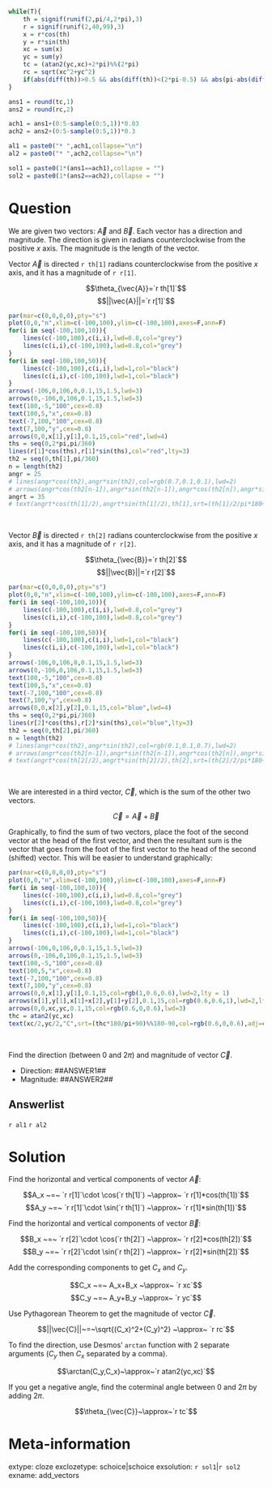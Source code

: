 ```r
while(T){
    th = signif(runif(2,pi/4,2*pi),3)
    r = signif(runif(2,40,99),3)
    x = r*cos(th)
    y = r*sin(th)
    xc = sum(x)
    yc = sum(y)
    tc = (atan2(yc,xc)+2*pi)%%(2*pi)
    rc = sqrt(xc^2+yc^2)
    if(abs(diff(th))>0.5 && abs(diff(th))<(2*pi-0.5) && abs(pi-abs(diff(th)))>(pi/20) && abs(xc)<100 && abs(yc)<100 && abs(pi/2-th[1]%%(pi/2))>(pi/20) && abs(pi/2-th[2]%%(pi/2))>(pi/20) && abs(pi/2-tc%%(pi/2))>(pi/20) && min(abs(c(xc,yc)))>10 && rc>10){break}
}

ans1 = round(tc,1)
ans2 = round(rc,2)

ach1 = ans1+(0:5-sample(0:5,1))*0.03
ach2 = ans2+(0:5-sample(0:5,1))*0.3

al1 = paste0("* ",ach1,collapse="\n")
al2 = paste0("* ",ach2,collapse="\n")

sol1 = paste0(1*(ans1==ach1),collapse = "")
sol2 = paste0(1*(ans2==ach2),collapse = "")

```

Question
========

We are given two vectors: $\vec{A}$ and $\vec{B}$. Each vector has a direction and magnitude. The direction is given in radians counterclockwise from the positive $x$ axis. The magnitude is the length of the vector.

Vector $\vec{A}$ is directed `r th[1]` radians counterclockwise from the positive $x$ axis, and it has a magnitude of `r r[1]`.

$$\theta_{\vec{A}}=`r th[1]`$$
$$||\vec{A}||=`r r[1]`$$


```r
par(mar=c(0,0,0,0),pty="s")
plot(0,0,"n",xlim=c(-100,100),ylim=c(-100,100),axes=F,ann=F)
for(i in seq(-100,100,10)){
    lines(c(-100,100),c(i,i),lwd=0.8,col="grey")
    lines(c(i,i),c(-100,100),lwd=0.8,col="grey")
}
for(i in seq(-100,100,50)){
    lines(c(-100,100),c(i,i),lwd=1,col="black")
    lines(c(i,i),c(-100,100),lwd=1,col="black")
}
arrows(-106,0,106,0,0.1,15,1.5,lwd=3)
arrows(0,-106,0,106,0.1,15,1.5,lwd=3)
text(100,-5,"100",cex=0.8)
text(100,5,"x",cex=0.8)
text(-7,100,"100",cex=0.8)
text(7,100,"y",cex=0.8)
arrows(0,0,x[1],y[1],0.1,15,col="red",lwd=4)
ths = seq(0,2*pi,pi/360)
lines(r[1]*cos(ths),r[1]*sin(ths),col="red",lty=3)
th2 = seq(0,th[1],pi/360)
n = length(th2)
angr = 25
# lines(angr*cos(th2),angr*sin(th2),col=rgb(0.7,0.1,0.1),lwd=2)
# arrows(angr*cos(th2[n-1]),angr*sin(th2[n-1]),angr*cos(th2[n]),angr*sin(th2[n]),0.05,20,lwd=2,col=rgb(0.7,0.1,0.1))
angrt = 35
# text(angrt*cos(th[1]/2),angrt*sin(th[1]/2),th[1],srt=(th[1]/2/pi*180+90)%%180-90,col=rgb(0.7,0.1,0.1))

```
\

Vector $\vec{B}$ is directed `r th[2]` radians counterclockwise from the positive $x$ axis, and it has a magnitude of `r r[2]`.

$$\theta_{\vec{B}}=`r th[2]`$$
$$||\vec{B}||=`r r[2]`$$

```r
par(mar=c(0,0,0,0),pty="s")
plot(0,0,"n",xlim=c(-100,100),ylim=c(-100,100),axes=F,ann=F)
for(i in seq(-100,100,10)){
    lines(c(-100,100),c(i,i),lwd=0.8,col="grey")
    lines(c(i,i),c(-100,100),lwd=0.8,col="grey")
}
for(i in seq(-100,100,50)){
    lines(c(-100,100),c(i,i),lwd=1,col="black")
    lines(c(i,i),c(-100,100),lwd=1,col="black")
}
arrows(-106,0,106,0,0.1,15,1.5,lwd=3)
arrows(0,-106,0,106,0.1,15,1.5,lwd=3)
text(100,-5,"100",cex=0.8)
text(100,5,"x",cex=0.8)
text(-7,100,"100",cex=0.8)
text(7,100,"y",cex=0.8)
arrows(0,0,x[2],y[2],0.1,15,col="blue",lwd=4)
ths = seq(0,2*pi,pi/360)
lines(r[2]*cos(ths),r[2]*sin(ths),col="blue",lty=3)
th2 = seq(0,th[2],pi/360)
n = length(th2)
# lines(angr*cos(th2),angr*sin(th2),col=rgb(0.1,0.1,0.7),lwd=2)
# arrows(angr*cos(th2[n-1]),angr*sin(th2[n-1]),angr*cos(th2[n]),angr*sin(th2[n]),0.05,20,lwd=2,col=rgb(0.1,0.1,0.7))
# text(angrt*cos(th[2]/2),angrt*sin(th[2]/2),th[2],srt=(th[2]/2/pi*180+90)%%180-90,col=rgb(0.1,0.1,0.7))

```
\

We are interested in a third vector, $\vec{C}$, which is the sum of the other two vectors.

$$\vec{C}=\vec{A}+\vec{B}$$

Graphically, to find the sum of two vectors, place the foot of the second vector at the head of the first vector, and then the resultant sum is the vector that goes from the foot of the first vector to the head of the second (shifted) vector. This will be easier to understand graphically:

```r
par(mar=c(0,0,0,0),pty="s")
plot(0,0,"n",xlim=c(-100,100),ylim=c(-100,100),axes=F,ann=F)
for(i in seq(-100,100,10)){
    lines(c(-100,100),c(i,i),lwd=0.8,col="grey")
    lines(c(i,i),c(-100,100),lwd=0.8,col="grey")
}
for(i in seq(-100,100,50)){
    lines(c(-100,100),c(i,i),lwd=1,col="black")
    lines(c(i,i),c(-100,100),lwd=1,col="black")
}
arrows(-106,0,106,0,0.1,15,1.5,lwd=3)
arrows(0,-106,0,106,0.1,15,1.5,lwd=3)
text(100,-5,"100",cex=0.8)
text(100,5,"x",cex=0.8)
text(-7,100,"100",cex=0.8)
text(7,100,"y",cex=0.8)
arrows(0,0,x[1],y[1],0.1,15,col=rgb(1,0.6,0.6),lwd=2,lty = 1)
arrows(x[1],y[1],x[1]+x[2],y[1]+y[2],0.1,15,col=rgb(0.6,0.6,1),lwd=2,lty=1)
arrows(0,0,xc,yc,0.1,15,col=rgb(0.6,0,0.6),lwd=3)
thc = atan2(yc,xc)
text(xc/2,yc/2,"C",srt=(thc*180/pi+90)%%180-90,col=rgb(0.6,0,0.6),adj=c(0.5,-0.2))

```
\

Find the direction (between 0 and $2\pi$) and magnitude of vector $\vec{C}$.

* Direction: ##ANSWER1##
* Magnitude: ##ANSWER2##

Answerlist
--------

`r al1`
`r al2`


Solution
========

Find the horizontal and vertical components of vector $\vec{A}$:

$$A_x ~=~ `r r[1]`\cdot \cos(`r th[1]`) ~\approx~ `r r[1]*cos(th[1])`$$
$$A_y ~=~ `r r[1]`\cdot \sin(`r th[1]`) ~\approx~ `r r[1]*sin(th[1])`$$

Find the horizontal and vertical components of vector $\vec{B}$:

$$B_x ~=~ `r r[2]`\cdot \cos(`r th[2]`) ~\approx~ `r r[2]*cos(th[2])`$$
$$B_y ~=~ `r r[2]`\cdot \sin(`r th[2]`) ~\approx~ `r r[2]*sin(th[2])`$$

Add the corresponding components to get $C_x$ and $C_y$.


$$C_x ~=~ A_x+B_x ~\approx~ `r xc`$$
$$C_y ~=~ A_y+B_y  ~\approx~ `r yc`$$

Use Pythagorean Theorem to get the magnitude of vector $\vec{C}$.

$$||\vec{C}||~=~\sqrt{(C_x)^2+(C_y)^2} ~\approx~ `r rc`$$

To find the direction, use Desmos' `arctan` function with 2 separate arguments ($C_y$ then $C_x$ separated by a comma).

$$\arctan(C_y,C_x)~\approx~`r atan2(yc,xc)`$$

If you get a negative angle, find the coterminal angle between 0 and $2\pi$ by adding $2\pi$.


$$\theta_{\vec{C}}~\approx~`r tc`$$


Meta-information
============
extype: cloze
exclozetype: schoice|schoice
exsolution: `r sol1`|`r sol2`
exname: add_vectors